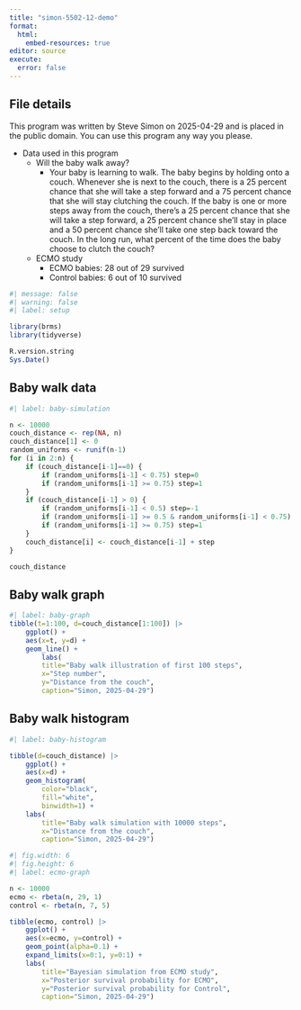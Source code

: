 ```yaml
---
title: "simon-5502-12-demo"
format: 
  html:
    embed-resources: true
editor: source
execute: 
  error: false
---
```


## File details

This program was written by Steve Simon on 2025-04-29 and is placed in the public domain. You can use this program any way you please.

-   Data used in this program
    -   Will the baby walk away?
        -   Your baby is learning to walk. The baby begins by holding onto a couch. Whenever she is next to the couch, there is a 25 percent chance that she will take a step forward and a 75 percent chance that she will stay clutching the couch. If the baby is one or more steps away from the couch, there’s a 25 percent chance that she will take a step forward, a 25 percent chance she’ll stay in place and a 50 percent chance she’ll take one step back toward the couch. In the long run, what percent of the time does the baby choose to clutch the couch?
    -   ECMO study
        -   ECMO babies: 28 out of 29 survived
        -   Control babies: 6 out of 10 survived

```r
#| message: false
#| warning: false
#| label: setup

library(brms)
library(tidyverse)

R.version.string
Sys.Date()
```

## Baby walk data

```r
#| label: baby-simulation

n <- 10000
couch_distance <- rep(NA, n)
couch_distance[1] <- 0
random_uniforms <- runif(n-1)
for (i in 2:n) {
	if (couch_distance[i-1]==0) {
		if (random_uniforms[i-1] < 0.75) step=0
		if (random_uniforms[i-1] >= 0.75) step=1
	}
	if (couch_distance[i-1] > 0) {
		if (random_uniforms[i-1] < 0.5) step=-1
		if (random_uniforms[i-1] >= 0.5 & random_uniforms[i-1] < 0.75) step=0
		if (random_uniforms[i-1] >= 0.75) step=1
	}
	couch_distance[i] <- couch_distance[i-1] + step
}

couch_distance
```

## Baby walk graph

```r
#| label: baby-graph
tibble(t=1:100, d=couch_distance[1:100]) |>
	ggplot() +
	aes(x=t, y=d) +
	geom_line() +
		labs(
		title="Baby walk illustration of first 100 steps",
		x="Step number",
		y="Distance from the couch",
		caption="Simon, 2025-04-29")

```

## Baby walk histogram

```r
#| label: baby-histogram

tibble(d=couch_distance) |>
	ggplot() +
	aes(x=d) +
	geom_histogram(
		color="black",
		fill="white",
		binwidth=1) +
	labs(
		title="Baby walk simulation with 10000 steps",
		x="Distance from the couch",
		caption="Simon, 2025-04-29")
```

```r
#| fig.width: 6
#| fig.height: 6
#| label: ecmo-graph

n <- 10000
ecmo <- rbeta(n, 29, 1)
control <- rbeta(n, 7, 5)

tibble(ecmo, control) |>
	ggplot() +
	aes(x=ecmo, y=control) +
	geom_point(alpha=0.1) + 
	expand_limits(x=0:1, y=0:1) +
	labs(
		title="Bayesian simulation from ECMO study",
		x="Posterior survival probability for ECMO",
		y="Posterior survival probability for Control",
		caption="Simon, 2025-04-29")
	
```


